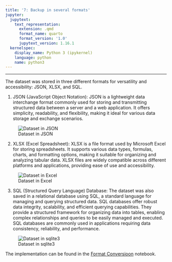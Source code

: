 ```yaml
---
title: '7: Backup in several formats'
jupyter:
  jupytext:
    text_representation:
      extension: .qmd
      format_name: quarto
      format_version: '1.0'
      jupytext_version: 1.16.1
  kernelspec:
    display_name: Python 3 (ipykernel)
    language: python
    name: python3
---
```


* * *

The dataset was stored in three different formats for versatility and accessibility: JSON, XLSX, and SQL.

1. JSON (JavaScript Object Notation): JSON is a lightweight data interchange format commonly used for storing and transmitting structured data between a server and a web application. It offers simplicity, readability, and flexibility, making it ideal for various data storage and exchange scenarios.

![Dataset in JSON](img/img_json.png)

2. XLSX (Excel Spreadsheet): XLSX is a file format used by Microsoft Excel for storing spreadsheets. It supports various data types, formulas, charts, and formatting options, making it suitable for organizing and analyzing tabular data. XLSX files are widely compatible across different platforms and applications, providing ease of use and accessibility.

![Dataset in Excel](img/img_xlsx.png)


3. SQL (Structured Query Language) Database: The dataset was also saved in a relational database using SQL, a standard language for managing and querying structured data. SQL databases offer robust data integrity, scalability, and efficient querying capabilities. They provide a structured framework for organizing data into tables, enabling complex relationships and queries to be easily managed and executed. SQL databases are commonly used in applications requiring data consistency, reliability, and performance.

![Dataset in sqlite3](img/sqlite3.png)


The implementation can be found in the [Format Conversioon](https://github.com/stats-at-Rutgers/group-project-collective_creators/blob/main/Format%20Conversion.ipynb) notebook.
